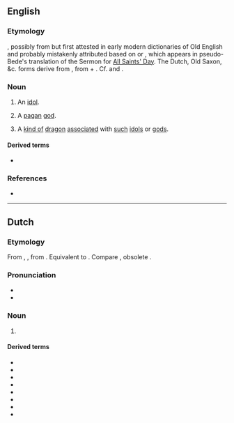 ==English==

===Etymology===
{{unknown|en}}, possibly from {{der|en|ang|æfgod|*æfgod}} but first attested in early modern dictionaries of Old English and probably mistakenly attributed based on {{der|en|nl|afgod}} or {{der|en|osx|afgod}}, which appears in pseudo-Bede's translation of the Sermon for [[All Saints' Day]]. The Dutch, Old Saxon, &c. forms derive from {{etyl|goh|-}} {{m|goh|abgot||[[idol]], [[pagan]] [[god]]}}, from {{m|goh|ab-||[[off]], [[away]] from}} + {{m|goh|got||[[God]], [[god]]}}. Cf. {{etyl|ang|-}} {{m|ang|æfgælþ||[[superstition]]}} and {{etyl|got|-}} {{m|got|afguþs||[[godless]], [[impious]]}}.
 
===Noun===
{{en-noun}}

# {{lb|en|religion|pejorative|historical|obsolete}} An [[idol]].
# {{lb|en|religion|pejorative|historical|obsolete}} A [[pagan]] [[god]].
# {{lb|en|heraldry|historical|obsolete}} A [[kind of]] [[dragon]] [[associated]] with [[such]] [[idol]]s or [[god]]s.

====Derived terms====
* {{l|en|afgodness}}

===References===
* {{R:OED Online|† afgod|n|3570|date=2012}}

----
==Dutch==
{{wikipedia|lang=nl}}

===Etymology===
From {{inh|nl|dum|afgod}}, {{m|dum|afgot}}, from {{inh|nl|odt|afgot}}. Equivalent to {{compound|nl|af|god}}. Compare {{cog|de|Abgott}}, obsolete {{cog|en|afgod}}.

===Pronunciation===
* {{IPA|lang=nl|/ˈɑf.xɔt/}}
* {{audio|Nl-afgod.ogg|audio|lang=nl}}

===Noun===
{{nl-noun|m|-:en|afgodje}}

# {{lb|nl|religion|pejorative}} {{l|en|idol}} {{gloss|deity considered false by the speaker}}

====Derived terms====
* {{l|nl|afgoderij}}
* {{l|nl|afgodes}}
* {{l|nl|afgodig}}
* {{l|nl|afgodin}}
* {{l|nl|afgodisch}}
* {{l|nl|afgodist}}
* {{l|nl|afgodsbeeld}}
* {{l|nl|afgodslang}}